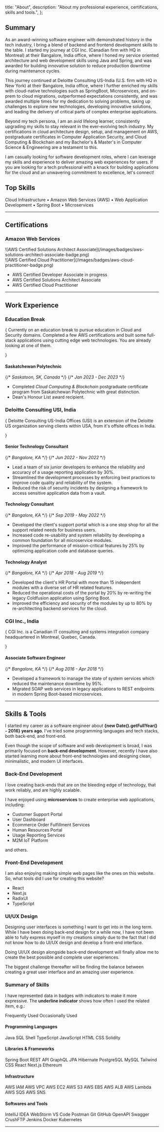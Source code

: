   title: "About",
  description:
    "About my professional experience, certifications, skills and tools.",
};



## Summary

As an award-winning software engineer with demonstrated history in the tech industry, I bring a blend of backend and frontend development skills to the table. I started my journey at CGI Inc. (Canadian firm with HQ in Montreal) at their Bangalore, India office, where I honed my service oriented architecture and web development skills using Java and Spring, and was awarded for building innovative solution to reduce production downtime during maintenance cycles.

This journey continued at Deloitte Consulting US-India (U.S. firm with HQ in New York) at their Bangalore, India office, where I further enriched my skills with cloud-native technologies such as SpringBoot, Microservices, and on-prem to cloud migrations, outperformed expectations consistently, and was awarded multiple times for my dedication to solving problems, taking up challenges to explore new technologies, developing innovative solutions, and leading the delivery of critical parts of complex enterprise applications.

Beyond my tech persona, I am an avid lifelong learner, consistently upgrading my skills to stay relevant in the ever-evolving tech industry. My certifications in cloud architecture design, setup, and management on AWS, postgraduate certificates in Computer Application Security, and Cloud Computing & Blockchain and my Bachelor's & Master's in Computer Science & Engineering are a testament to this.

I am casually looking for software development roles, where I can leverage my skills and experience to deliver amazing web experiences for users. If you are looking for a tech professional with a knack for building applications for the cloud and an unwavering commitment to excellence, let's connect!

## Top Skills

Cloud Infrastructure • Amazon Web Services (AWS) • Web Application Development • Spring Boot • Microservices

---

## Certifications

### Amazon Web Services

<CeritificationBadgesGrid>
  <div>
    ![AWS Certified Solutions Architect
    Associate](/images/badges/aws-solutions-architect-associate-badge.png)
  </div>
  <div>
    ![AWS Certified Cloud
    Practitioner](/images/badges/aws-cloud-practitioner-badge.png)
  </div>
</CeritificationBadgesGrid>

- AWS Certified Developer Associate <Badge variant="surface">in progress</Badge>
- AWS Certified Solutions Architect Associate
- AWS Certified Cloud Practitioner

---

## Work Experience

### Education Break

{<Text color="gray" size="2">
Currently on an education break to pursue education in Cloud and Security domains.
Completed a few AWS certifications and built some full-stack applications using
cutting edge web technologies. You are already looking at one of them.

</Text>}

#### Saskatchewan Polytechnic

<Flex justify="between">
  {/* <em>Saskatoon, SK, Canada</em> */}
  {/* <em>Jan 2023 - Dec 2023</em> */}
</Flex>

- Completed _Cloud Computing & Blockchain_ postgraduate certificate program from Saskatchewan Polytechnic with great distinction.
- Dean's Honour List award recipient.

### Deloitte Consulting USI, India

{<Text color="gray" size="2">
Deloitte Consulting US-India Offices (USI) is an extension of the Deloitte
US organization serving clients within USA, from it&apos;s offsite offices
in India.

</Text>}

#### Senior Technology Consultant

<Flex justify="between">
  {/* <em>Bangalore, KA</em> */}
  {/* <em>Jun 2022 - Nov 2022</em> */}
</Flex>

- Lead a team of six junior developers to enhance the reliability and accuracy of a usage reporting application by 30%.
- Streamlined the development processes by enforcing best practices to improve code quality and reliability of the system.
- Reduced the risk of security incidents by designing a framework to access sensitive application data from a vault.

#### Technology Consultant

<Flex justify="between">
  {/* <em>Bangalore, KA</em> */}
  {/* <em>Sep 2019 - May 2022</em> */}
</Flex>

- Developed the client's support portal which is a one stop shop for all the support related needs for business users.
- Increased code re-usability and system reliability by developing a common foundation for all microservice modules.
- Improved the performance of mission-critical features by 25% by optimizing application code and database queries.

#### Technology Analyst

<Flex justify="between">
  {/* <em>Bangalore, KA</em> */}
  {/* <em>Apr 2018 - Aug 2019</em> */}
</Flex>

- Developed the client's HR Portal with more than 15 independent modules with a diverse set of HR related features.
- Reduced the operational costs of the portal by 20% by re-writing the legacy Coldfusion application using Spring Boot.
- Improved the efficiency and security of the modules by up to 80% by re-architecting backend services for the cloud.

### CGI Inc., India

{<Text color="gray" size="2">
CGI Inc. is a Canadian IT consulting and systems integration company
headquartered in Montreal, Quebec, Canada.

</Text>}

#### Associate Software Engineer

<Flex justify="between">
  {/* <em>Bangalore, KA</em> */}
  {/* <em>Aug 2016 - Apr 2018</em> */}
</Flex>

- Developed a framework to manage the state of system services which reduced the maintenance downtime by 95%.
- Migrated SOAP web services in legacy applications to REST endpoints in modern Spring Boot-based microservices.

---

## Skills & Tools

I started my career as a software engineer about **{new Date().getFullYear() - 2016} years ago**. I've tried some programming languages and tech stacks, both back-end, and front-end.

Even though the scope of software and web development is broad, I was primarily focused on **back-end development**.
However, recently I have also started learning more about front-end technologies and designing clean, minimalistic, and modern UI interfaces.

### Back-End Development

I love creating back-ends that are on the bleeding edge of technology, that work reliably, and are highly scalable.

I have enjoyed using **microservices** to create enterprise web applications, including:

- Customer Support Portal
- User Dashboard
- Ecommerce Order Fulfillment Services
- Human Resources Portal
- Usage Reporting Services
- M2M IoT Platform

and others.

### Front-End Development

I am also enjoying making simple web pages like the ones on this website. So, what tools did I use for creating this website?

- React
- Next.js
- RadixUI
- TypeScript

### UI/UX Design

Designing user interfaces is something I want to get into in the long term. While I have been doing back-end design for
a while now, I have not been able to fully express myself in my creations simply due to the fact that I did not know how
to do UI/UX design and develop a front-end interface.

Doing UI/UX design alongside back-end development will finally allow me to create the best possible and complete user
experiences.

The biggest challenge thereafter will be finding the balance between creating a great user interface and an amazing user experience.

### Summary of Skills

I have represented data in badges with indicators to make it more expressive. The **underline indicator** shows how often I used the related item, e.g.:

<VStack>
  <HStack>
    <BadgeWithIndicator indicator={90}>Frequently Used</BadgeWithIndicator>
    <BadgeWithIndicator indicator={30}>Occasionally Used</BadgeWithIndicator>
  </HStack>
</VStack>

#### Programming Languages

<VStack>
  <HStack>
    <BadgeWithIndicator indicator={100}>Java</BadgeWithIndicator>
    <BadgeWithIndicator indicator={60}>SQL</BadgeWithIndicator>
    <BadgeWithIndicator indicator={40}>Shell</BadgeWithIndicator>
  </HStack>
  <HStack>
    <BadgeWithIndicator indicator={50}>TypeScript</BadgeWithIndicator>
    <BadgeWithIndicator indicator={40}>JavaScript</BadgeWithIndicator>
    <BadgeWithIndicator indicator={60}>HTML</BadgeWithIndicator>
    <BadgeWithIndicator indicator={60}>CSS</BadgeWithIndicator>
  </HStack>
  <HStack>
    <BadgeWithIndicator indicator={20}>Solidity</BadgeWithIndicator>
  </HStack>
</VStack>

#### Libraries & Frameworks

<VStack>
  <HStack>
    <BadgeWithIndicator indicator={90}>Spring Boot</BadgeWithIndicator>
    <BadgeWithIndicator indicator={80}>REST API</BadgeWithIndicator>
    <BadgeWithIndicator indicator={40}>GraphQL</BadgeWithIndicator>
  </HStack>
  <HStack>
    <BadgeWithIndicator indicator={70}>JPA</BadgeWithIndicator>
    <BadgeWithIndicator indicator={60}>Hibernate</BadgeWithIndicator>
    <BadgeWithIndicator indicator={50}>PostgreSQL</BadgeWithIndicator>
    <BadgeWithIndicator indicator={50}>MySQL</BadgeWithIndicator>
  </HStack>
  <HStack>
    <BadgeWithIndicator indicator={80}>Tailwind CSS</BadgeWithIndicator>
    <BadgeWithIndicator indicator={70}>React</BadgeWithIndicator>
    <BadgeWithIndicator indicator={80}>Next.js</BadgeWithIndicator>
  </HStack>
  <HStack>
    <BadgeWithIndicator indicator={20}>Ethereum</BadgeWithIndicator>
  </HStack>
</VStack>

#### Infrastructure

<VStack>
  <HStack>
    <BadgeWithIndicator indicator={70}>AWS IAM</BadgeWithIndicator>
    <BadgeWithIndicator indicator={70}>AWS VPC</BadgeWithIndicator>
    <BadgeWithIndicator indicator={70}>AWS EC2</BadgeWithIndicator>
    <BadgeWithIndicator indicator={70}>AWS S3</BadgeWithIndicator>
    <BadgeWithIndicator indicator={70}>AWS EBS</BadgeWithIndicator>
    <BadgeWithIndicator indicator={70}>AWS ALB</BadgeWithIndicator>
  </HStack>
  <HStack>
    <BadgeWithIndicator indicator={70}>AWS Lambda</BadgeWithIndicator>
    <BadgeWithIndicator indicator={70}>AWS SQS</BadgeWithIndicator>
    <BadgeWithIndicator indicator={70}>AWS SNS</BadgeWithIndicator>
  </HStack>
</VStack>

#### Softwares and Tools

<VStack>
  <HStack>
    <BadgeWithIndicator indicator={100}>IntelliJ IDEA</BadgeWithIndicator>
    <BadgeWithIndicator indicator={100}>WebStorm</BadgeWithIndicator>
    <BadgeWithIndicator indicator={80}>VS Code</BadgeWithIndicator>
    <BadgeWithIndicator indicator={70}>Postman</BadgeWithIndicator>
    <BadgeWithIndicator indicator={100}>Git</BadgeWithIndicator>
    <BadgeWithIndicator indicator={100}>GitHub</BadgeWithIndicator>
  </HStack>
  <HStack>
    <BadgeWithIndicator indicator={60}>OpenAPI</BadgeWithIndicator>
    <BadgeWithIndicator indicator={70}>Swagger</BadgeWithIndicator>
    <BadgeWithIndicator indicator={70}>CrushFTP</BadgeWithIndicator>
    <BadgeWithIndicator indicator={60}>Jenkins</BadgeWithIndicator>
    <BadgeWithIndicator indicator={40}>Docker</BadgeWithIndicator>
    <BadgeWithIndicator indicator={30}>Kubernetes</BadgeWithIndicator>
  </HStack>
</VStack>

---

<ResumeButton />
